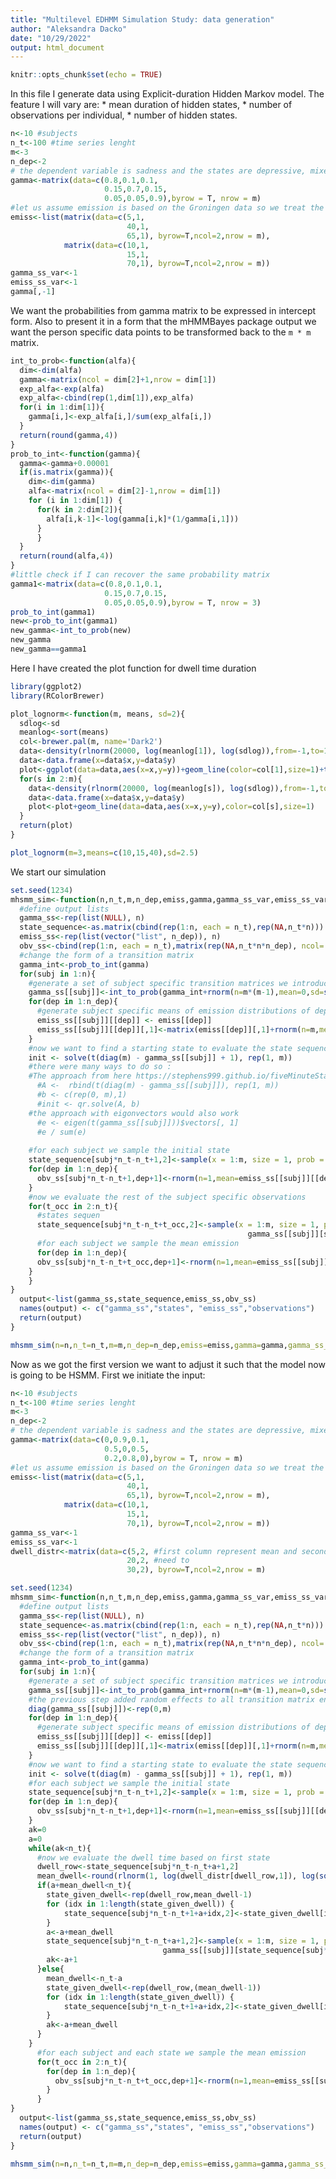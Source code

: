 ```yaml
---
title: "Multilevel EDHMM Simulation Study: data generation"
author: "Aleksandra Dacko"
date: "10/29/2022"
output: html_document
---
```


```r
knitr::opts_chunk$set(echo = TRUE)
```

In this file I generate data using Explicit-duration Hidden Markov model. 
The feature I will vary are: 
* mean duration of hidden states,
* number of observations per individual,
* number of hidden states.
```r
n<-10 #subjects
n_t<-100 #time series lenght
m<-3
n_dep<-2
# the dependent variable is sadness and the states are depressive, mixed, manic so in depressive state sadness got largest mean
gamma<-matrix(data=c(0.8,0.1,0.1,
                     0.15,0.7,0.15,
                     0.05,0.05,0.9),byrow = T, nrow = m)
#let us assume emission is based on the Groningen data so we treat the 1-100 scale as continuous normally distributed. 
emiss<-list(matrix(data=c(5,1,
                          40,1,
                          65,1), byrow=T,ncol=2,nrow = m),
            matrix(data=c(10,1,
                          15,1,
                          70,1), byrow=T,ncol=2,nrow = m))
gamma_ss_var<-1
emiss_ss_var<-1
gamma[,-1]
```
We want the probabilities from gamma matrix to be expressed in intercept form. Also to present it in a form that the mHMMBayes package output we want the person specific data points to be transformed back to the `m * m` matrix. 
```r
int_to_prob<-function(alfa){
  dim<-dim(alfa)
  gamma<-matrix(ncol = dim[2]+1,nrow = dim[1])
  exp_alfa<-exp(alfa)
  exp_alfa<-cbind(rep(1,dim[1]),exp_alfa)
  for(i in 1:dim[1]){
    gamma[i,]<-exp_alfa[i,]/sum(exp_alfa[i,])
  }
  return(round(gamma,4))
}
prob_to_int<-function(gamma){
  gamma<-gamma+0.00001
  if(is.matrix(gamma)){
    dim<-dim(gamma)
    alfa<-matrix(ncol = dim[2]-1,nrow = dim[1])
    for (i in 1:dim[1]) {
      for(k in 2:dim[2]){
        alfa[i,k-1]<-log(gamma[i,k]*(1/gamma[i,1]))
      }
      }
  }
  return(round(alfa,4))
}
#little check if I can recover the same probability matrix
gamma1<-matrix(data=c(0.8,0.1,0.1,
                     0.15,0.7,0.15,
                     0.05,0.05,0.9),byrow = T, nrow = 3)
prob_to_int(gamma1)
new<-prob_to_int(gamma1)
new_gamma<-int_to_prob(new)
new_gamma
new_gamma==gamma1
```
Here I have created the plot function for dwell time duration
```r
library(ggplot2)
library(RColorBrewer)

plot_lognorm<-function(m, means, sd=2){
  sdlog<-sd
  meanlog<-sort(means)
  col<-brewer.pal(m, name='Dark2')
  data<-density(rlnorm(20000, log(meanlog[1]), log(sdlog)),from=-1,to=150)
  data<-data.frame(x=data$x,y=data$y)
  plot<-ggplot(data=data,aes(x=x,y=y))+geom_line(color=col[1],size=1)+theme_minimal()+ylab("density")+xlab("duration distribution")+ggtitle("State dependent lognormal distribution")+xlim(c(0,100))
  for(s in 2:m){
    data<-density(rlnorm(20000, log(meanlog[s]), log(sdlog)),from=-1,to=150)
    data<-data.frame(x=data$x,y=data$y)
    plot<-plot+geom_line(data=data,aes(x=x,y=y),color=col[s],size=1)
  }
  return(plot)
}

plot_lognorm(m=3,means=c(10,15,40),sd=2.5)

```
We start our simulation 
```r
set.seed(1234)
mhsmm_sim<-function(n,n_t,m,n_dep,emiss,gamma,gamma_ss_var,emiss_ss_var){
  #define output lists
  gamma_ss<-rep(list(NULL), n)
  state_sequence<-as.matrix(cbind(rep(1:n, each = n_t),rep(NA,n_t*n)))
  emiss_ss<-rep(list(vector("list", n_dep)), n)
  obv_ss<-cbind(rep(1:n, each = n_t),matrix(rep(NA,n_t*n*n_dep), ncol= n_dep))
  #change the form of a transition matrix
  gamma_int<-prob_to_int(gamma)
  for(subj in 1:n){
    #generate a set of subject specific transition matrices we introduce random subject-specific effect to the intercepts 
    gamma_ss[[subj]]<-int_to_prob(gamma_int+rnorm(n=m*(m-1),mean=0,sd=sqrt(gamma_ss_var)))
    for(dep in 1:n_dep){
      #generate subject specific means of emission distributions of dependent variables,we introduce random subject-specific effect which is deviation from the mean of normally conditionally distributed mean
      emiss_ss[[subj]][[dep]] <- emiss[[dep]]
      emiss_ss[[subj]][[dep]][,1]<-matrix(emiss[[dep]][,1]+rnorm(n=m,mean = 0,sd=sqrt(emiss_ss_var)),nrow=m)
    }
    #now we want to find a starting state to evaluate the state sequence 
    init <- solve(t(diag(m) - gamma_ss[[subj]] + 1), rep(1, m))
    #there were many ways to do so :
    #The approach from here https://stephens999.github.io/fiveMinuteStats/stationary_distribution.html
      #A <-  rbind(t(diag(m) - gamma_ss[[subj]]), rep(1, m))
      #b <- c(rep(0, m),1)
      #init <- qr.solve(A, b)
    #the approach with eigonvectors would also work 
      #e <- eigen(t(gamma_ss[[subj]]))$vectors[, 1]
      #e / sum(e)
    
    #for each subject we sample the initial state 
    state_sequence[subj*n_t-n_t+1,2]<-sample(x = 1:m, size = 1, prob = init)
    for(dep in 1:n_dep){
      obv_ss[subj*n_t-n_t+1,dep+1]<-rnorm(n=1,mean=emiss_ss[[subj]][[dep]][state_sequence[subj*n_t-n_t+1,2],1],sd=sqrt(emiss_ss[[subj]][[dep]][state_sequence[subj*n_t-n_t+1,2],2]) )
    }
    #now we evaluate the rest of the subject specific observations  
    for(t_occ in 2:n_t){
      #states sequen
      state_sequence[subj*n_t-n_t+t_occ,2]<-sample(x = 1:m, size = 1, prob =
                                                     gamma_ss[[subj]][state_sequence[subj*n_t-n_t+t_occ-1,2],])
      #for each subject we sample the mean emission 
      for(dep in 1:n_dep){
      obv_ss[subj*n_t-n_t+t_occ,dep+1]<-rnorm(n=1,mean=emiss_ss[[subj]][[dep]][state_sequence[subj*n_t-n_t+t_occ,2],1],sd=sqrt(emiss_ss[[subj]][[dep]][state_sequence[subj*n_t-n_t+t_occ,2],2]) )
    }
    }
}
  output<-list(gamma_ss,state_sequence,emiss_ss,obv_ss)
  names(output) <- c("gamma_ss","states", "emiss_ss","observations")
  return(output)
}

mhsmm_sim(n=n,n_t=n_t,m=m,n_dep=n_dep,emiss=emiss,gamma=gamma,gamma_ss_var=gamma_ss_var,emiss_ss_var=emiss_ss_var)

```


Now as we got the first version we want to adjust it such that the model now is going to be HSMM.
First we initiate the input:
```r
n<-10 #subjects
n_t<-100 #time series lenght
m<-3
n_dep<-2
# the dependent variable is sadness and the states are depressive, mixed, manic so in depressive state sadness got largest mean
gamma<-matrix(data=c(0,0.9,0.1,
                     0.5,0,0.5,
                     0.2,0.8,0),byrow = T, nrow = m)
#let us assume emission is based on the Groningen data so we treat the 1-100 scale as continuous normally distributed. 
emiss<-list(matrix(data=c(5,1,
                          40,1,
                          65,1), byrow=T,ncol=2,nrow = m),
            matrix(data=c(10,1,
                          15,1,
                          70,1), byrow=T,ncol=2,nrow = m))
gamma_ss_var<-1
emiss_ss_var<-1
dwell_distr<-matrix(data=c(5,2, #first column represent mean and second variance
                          20,2, #need to 
                          30,2), byrow=T,ncol=2,nrow = m)
```

```r
set.seed(1234)
mhsmm_sim<-function(n,n_t,m,n_dep,emiss,gamma,gamma_ss_var,emiss_ss_var,dwell_distr){
  #define output lists
  gamma_ss<-rep(list(NULL), n)
  state_sequence<-as.matrix(cbind(rep(1:n, each = n_t),rep(NA,n_t*n)))
  emiss_ss<-rep(list(vector("list", n_dep)), n)
  obv_ss<-cbind(rep(1:n, each = n_t),matrix(rep(NA,n_t*n*n_dep), ncol= n_dep))
  #change the form of a transition matrix
  gamma_int<-prob_to_int(gamma)
  for(subj in 1:n){
    #generate a set of subject specific transition matrices we introduce random subject-specific effect to the intercepts 
    gamma_ss[[subj]]<-int_to_prob(gamma_int+rnorm(n=m*(m-1),mean=0,sd=sqrt(gamma_ss_var))) 
    #the previous step added random effects to all transition matrix entries so we clear once again the diagonal 
    diag(gamma_ss[[subj]])<-rep(0,m)
    for(dep in 1:n_dep){
      #generate subject specific means of emission distributions of dependent variables,we introduce random subject-specific effect which is deviation from the mean of normally conditionally distributed mean
      emiss_ss[[subj]][[dep]] <- emiss[[dep]]
      emiss_ss[[subj]][[dep]][,1]<-matrix(emiss[[dep]][,1]+rnorm(n=m,mean = 0,sd=sqrt(emiss_ss_var)),nrow=m)
    }
    #now we want to find a starting state to evaluate the state sequence 
    init <- solve(t(diag(m) - gamma_ss[[subj]] + 1), rep(1, m))
    #for each subject we sample the initial state 
    state_sequence[subj*n_t-n_t+1,2]<-sample(x = 1:m, size = 1, prob = init)
    for(dep in 1:n_dep){
      obv_ss[subj*n_t-n_t+1,dep+1]<-rnorm(n=1,mean=emiss_ss[[subj]][[dep]][state_sequence[subj*n_t-n_t+1,2],1],sd=sqrt(emiss_ss[[subj]][[dep]][state_sequence[subj*n_t-n_t+1,2],2]) )
    }
    ak=0
    a=0
    while(ak<n_t){
      #now we evaluate the dwell time based on first state   
      dwell_row<-state_sequence[subj*n_t-n_t+a+1,2]
      mean_dwell<-round(rlnorm(1, log(dwell_distr[dwell_row,1]), log(sqrt(dwell_distr[dwell_row,2]))),0)
      if(a+mean_dwell<n_t){
        state_given_dwell<-rep(dwell_row,mean_dwell-1)
        for (idx in 1:length(state_given_dwell)) {
            state_sequence[subj*n_t-n_t+1+a+idx,2]<-state_given_dwell[idx]
        }
        a<-a+mean_dwell
        state_sequence[subj*n_t-n_t+a+1,2]<-sample(x = 1:m, size = 1, prob =
                                  gamma_ss[[subj]][state_sequence[subj*n_t-n_t+a,2],])
        ak<-a+1
      }else{
        mean_dwell<-n_t-a
        state_given_dwell<-rep(dwell_row,(mean_dwell-1))
        for (idx in 1:length(state_given_dwell)) {
            state_sequence[subj*n_t-n_t+1+a+idx,2]<-state_given_dwell[idx]
        }
        ak<-a+mean_dwell
      }
    }
      #for each subject and each state we sample the mean emission 
      for(t_occ in 2:n_t){
        for(dep in 1:n_dep){
          obv_ss[subj*n_t-n_t+t_occ,dep+1]<-rnorm(n=1,mean=emiss_ss[[subj]][[dep]][state_sequence[subj*n_t-n_t+t_occ,2],1],sd=sqrt(emiss_ss[[subj]][[dep]][state_sequence[subj*n_t-n_t+t_occ,2],2]) )
        }
      }
}
  output<-list(gamma_ss,state_sequence,emiss_ss,obv_ss)
  names(output) <- c("gamma_ss","states", "emiss_ss","observations")
  return(output)
}

mhsmm_sim(n=n,n_t=n_t,m=m,n_dep=n_dep,emiss=emiss,gamma=gamma,gamma_ss_var=gamma_ss_var,emiss_ss_var=emiss_ss_var,dwell_distr=dwell_distr)

```

